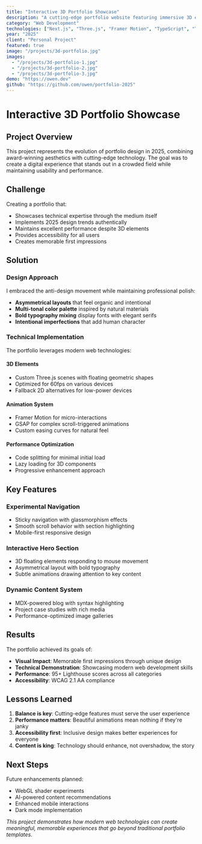 ```yaml
---
title: "Interactive 3D Portfolio Showcase"
description: "A cutting-edge portfolio website featuring immersive 3D elements and experimental navigation."
category: "Web Development"
technologies: ["Next.js", "Three.js", "Framer Motion", "TypeScript", "Tailwind CSS"]
year: "2025"
client: "Personal Project"
featured: true
image: "/projects/3d-portfolio.jpg"
images:
  - "/projects/3d-portfolio-1.jpg"
  - "/projects/3d-portfolio-2.jpg"
  - "/projects/3d-portfolio-3.jpg"
demo: "https://owen.dev"
github: "https://github.com/owen/portfolio-2025"
---
```


# Interactive 3D Portfolio Showcase

## Project Overview

This project represents the evolution of portfolio design in 2025, combining award-winning aesthetics with cutting-edge technology. The goal was to create a digital experience that stands out in a crowded field while maintaining usability and performance.

## Challenge

Creating a portfolio that:
- Showcases technical expertise through the medium itself
- Implements 2025 design trends authentically
- Maintains excellent performance despite 3D elements
- Provides accessibility for all users
- Creates memorable first impressions

## Solution

### Design Approach

I embraced the anti-design movement while maintaining professional polish:

- **Asymmetrical layouts** that feel organic and intentional
- **Multi-tonal color palette** inspired by natural materials
- **Bold typography mixing** display fonts with elegant serifs
- **Intentional imperfections** that add human character

### Technical Implementation

The portfolio leverages modern web technologies:

#### 3D Elements
- Custom Three.js scenes with floating geometric shapes
- Optimized for 60fps on various devices
- Fallback 2D alternatives for low-power devices

#### Animation System
- Framer Motion for micro-interactions
- GSAP for complex scroll-triggered animations
- Custom easing curves for natural feel

#### Performance Optimization
- Code splitting for minimal initial load
- Lazy loading for 3D components
- Progressive enhancement approach

## Key Features

### Experimental Navigation
- Sticky navigation with glassmorphism effects
- Smooth scroll behavior with section highlighting
- Mobile-first responsive design

### Interactive Hero Section
- 3D floating elements responding to mouse movement
- Asymmetrical layout with bold typography
- Subtle animations drawing attention to key content

### Dynamic Content System
- MDX-powered blog with syntax highlighting
- Project case studies with rich media
- Performance-optimized image galleries

## Results

The portfolio achieved its goals of:
- **Visual Impact**: Memorable first impressions through unique design
- **Technical Demonstration**: Showcasing modern web development skills
- **Performance**: 95+ Lighthouse scores across all categories
- **Accessibility**: WCAG 2.1 AA compliance

## Lessons Learned

1. **Balance is key**: Cutting-edge features must serve the user experience
2. **Performance matters**: Beautiful animations mean nothing if they're janky
3. **Accessibility first**: Inclusive design makes better experiences for everyone
4. **Content is king**: Technology should enhance, not overshadow, the story

## Next Steps

Future enhancements planned:
- WebGL shader experiments
- AI-powered content recommendations
- Enhanced mobile interactions
- Dark mode implementation

*This project demonstrates how modern web technologies can create meaningful, memorable experiences that go beyond traditional portfolio templates.*
